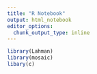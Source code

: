 ```yaml
---
title: "R Notebook"
output: html_notebook
editor_options: 
  chunk_output_type: inline
---
```


```r
library(Lahman)
library(mosaic)
libary(c)
```